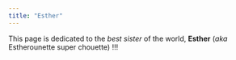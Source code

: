 ```yaml
---
title: "Esther"
---
```


This page is dedicated to the *best sister* of the world, **Esther** (*aka* Estherounette super chouette) !!! 